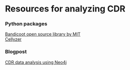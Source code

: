 # Resources for analyzing CDR

### Python packages
[Bandicoot open source library by MIT](https://bandicoot.mit.edu/)  
[Cellyzer](https://anjuchamantha.github.io/cellyzer---CDR-data-analyzer/)

### Blogpost
[CDR data analysis using Neo4j](https://neo4j.com/graphgists/call-detail-records-cdr-analytics/)

